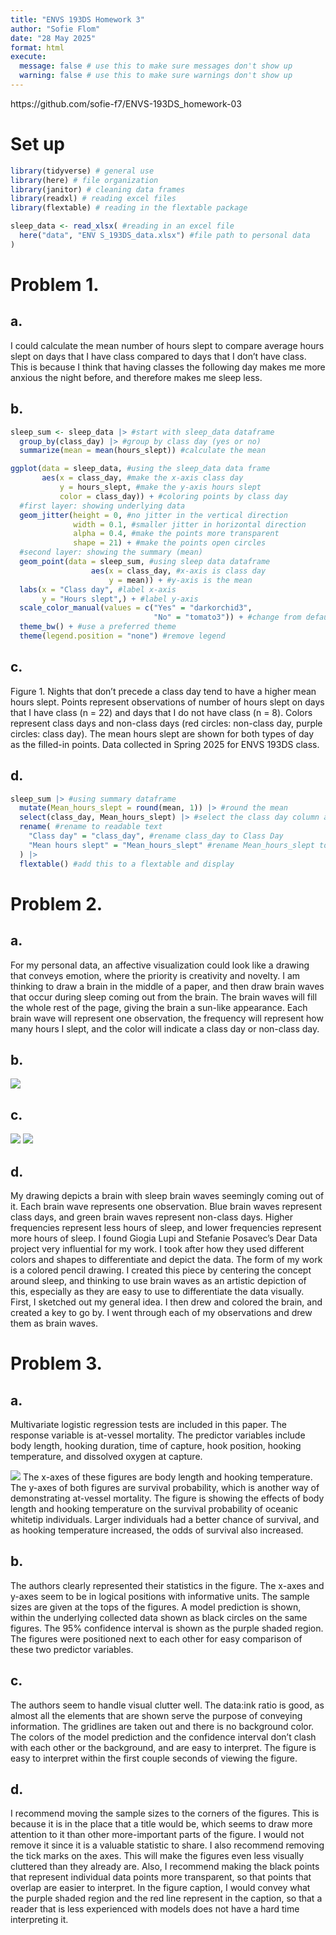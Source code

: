 ```yaml
---
title: "ENVS 193DS Homework 3"
author: "Sofie Flom"
date: "28 May 2025"
format: html
execute:
  message: false # use this to make sure messages don't show up
  warning: false # use this to make sure warnings don't show up
---
```

https://github.com/sofie-f7/ENVS-193DS_homework-03

# Set up
```r
library(tidyverse) # general use
library(here) # file organization
library(janitor) # cleaning data frames
library(readxl) # reading excel files
library(flextable) # reading in the flextable package

sleep_data <- read_xlsx( #reading in an excel file
  here("data", "ENV S_193DS_data.xlsx") #file path to personal data 
)

```

# Problem 1. 

## a. 

I could calculate the mean number of hours slept to compare average hours slept on days that I have class compared to days that I don't have class. This is because I think that having classes the following day makes me more anxious the night before, and therefore makes me sleep less.

## b. 

```r
sleep_sum <- sleep_data |> #start with sleep_data dataframe
  group_by(class_day) |> #group by class day (yes or no)
  summarize(mean = mean(hours_slept)) #calculate the mean

ggplot(data = sleep_data, #using the sleep_data data frame
       aes(x = class_day, #make the x-axis class day
           y = hours_slept, #make the y-axis hours slept
           color = class_day)) + #coloring points by class day
  #first layer: showing underlying data
  geom_jitter(height = 0, #no jitter in the vertical direction
              width = 0.1, #smaller jitter in horizontal direction
              alpha = 0.4, #make the points more transparent
              shape = 21) + #make the points open circles
  #second layer: showing the summary (mean)
  geom_point(data = sleep_sum, #using sleep data dataframe
                  aes(x = class_day, #x-axis is class day
                      y = mean)) + #y-axis is the mean
  labs(x = "Class day", #label x-axis
       y = "Hours slept",) + #label y-axis
  scale_color_manual(values = c("Yes" = "darkorchid3",
                                "No" = "tomato3")) + #change from default colors
  theme_bw() + #use a preferred theme
  theme(legend.position = "none") #remove legend
```

## c. 

Figure 1. Nights that don't precede a class day tend to have a higher mean hours slept. Points represent observations of number of hours slept on days that I have class (n = 22) and days that I do not have class (n = 8). Colors represent class days and non-class days (red circles: non-class day, purple circles: class day). The mean hours slept are shown for both types of day as the filled-in points. Data collected in Spring 2025 for ENVS 193DS class.

## d. 

```r
sleep_sum |> #using summary dataframe
  mutate(Mean_hours_slept = round(mean, 1)) |> #round the mean
  select(class_day, Mean_hours_slept) |> #select the class day column and the rounded mean
  rename( #rename to readable text
    "Class day" = "class_day", #rename class_day to Class Day
    "Mean hours slept" = "Mean_hours_slept" #rename Mean_hours_slept to Mean hours slept
  ) |> 
  flextable() #add this to a flextable and display
```
# Problem 2.

## a. 

For my personal data, an affective visualization could look like a drawing that conveys emotion, where the priority is creativity and novelty. I am thinking to draw a brain in the middle of a paper, and then draw brain waves that occur during sleep coming out from the brain. The brain waves will fill the whole rest of the page, giving the brain a sun-like appearance. Each brain wave will represent one observation, the frequency will represent how many hours I slept, and the color will indicate a class day or non-class day. 

## b. 

![](hw_3_sketch.jpg)

## c. 

![](IMG_9141.jpg)
![](IMG_9142.jpg)

## d. 

My drawing depicts a brain with sleep brain waves seemingly coming out of it. Each brain wave represents one observation. Blue brain waves represent class days, and green brain waves represent non-class days. Higher frequencies represent less hours of sleep, and lower frequencies represent more hours of sleep. I found Giogia Lupi and Stefanie Posavec's Dear Data project very influential for my work. I took after how they used different colors and shapes to differentiate and depict the data. The form of my work is a colored pencil drawing. I created this piece by centering the concept around sleep, and thinking to use brain waves as an artistic depiction of this, especially as they are easy to use to differentiate the data visually. First, I sketched out my general idea. I then drew and colored the brain, and created a key to go by. I went through each of my observations and drew them as brain waves. 

# Problem 3. 

## a. 

Multivariate logistic regression tests are included in this paper. The response variable is at-vessel mortality. The predictor variables include body length, hooking duration, time of capture, hook position, hooking temperature, and dissolved oxygen at capture. 

![](IMG_3780.png)
The x-axes of these figures are body length and hooking temperature. The y-axes of both figures are survival probability, which is another way of demonstrating at-vessel mortality. The figure is showing the effects of body length and hooking temperature on the survival probability of oceanic whitetip individuals. Larger individuals had a better chance of survival, and as hooking temperature increased, the odds of survival also increased.

## b. 

The authors clearly represented their statistics in the figure. The x-axes and y-axes seem to be in logical positions with informative units. The sample sizes are given at the tops of the figures. A model prediction is shown, within the underlying collected data shown as black circles on the same figures. The 95% confidence interval is shown as the purple shaded region. The figures were positioned next to each other for easy comparison of these two predictor variables. 

## c. 

The authors seem to handle visual clutter well. The data:ink ratio is good, as almost all the elements that are shown serve the purpose of conveying information. The gridlines are taken out and there is no background color. The colors of the model prediction and the confidence interval don't clash with each other or the background, and are easy to interpret. The figure is easy to interpret within the first couple seconds of viewing the figure. 

## d. 

I recommend moving the sample sizes to the corners of the figures. This is because it is in the place that a title would be, which seems to draw more attention to it than other more-important parts of the figure. I would not remove it since it is a valuable statistic to share. I also recommend removing the tick marks on the axes. This will make the figures even less visually cluttered than they already are. Also, I recommend making the black points that represent individual data points more transparent, so that points that overlap are easier to interpret. In the figure caption, I would convey what the purple shaded region and the red line represent in the caption, so that a reader that is less experienced with models does not have a hard time interpreting it.
